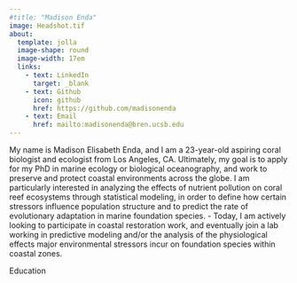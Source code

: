 ```yaml
---
#title: "Madison Enda"
image: Headshot.tif
about: 
  template: jolla
  image-shape: round
  image-width: 17em
  links: 
    - text: LinkedIn
      target: _blank
    - text: Github
      icon: github
      href: https://github.com/madisonenda 
    - text: Email
      href: mailto:madisonenda@bren.ucsb.edu
---
```


My name is Madison Elisabeth Enda, and I am a 23-year-old aspiring coral biologist and ecologist from Los Angeles, CA. Ultimately, my goal is to apply for my PhD in marine ecology or biological oceanography, and work to preserve and protect coastal environments across the globe. I am particularly interested in analyzing the effects of nutrient pollution on coral reef ecosystems through statistical modeling, in order to define how certain stressors influence population structure and to predict the rate of evolutionary adaptation in marine foundation species.
- Today, I am actively looking to participate in coastal restoration work, and eventually join a lab working in predictive modeling and/or the analysis of the physiological effects major environmental stressors incur on foundation species within coastal zones. 

Education


